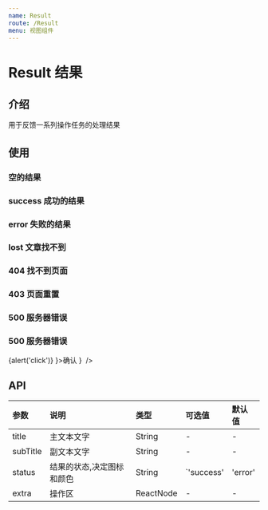```yaml
---
name: Result
route: /Result
menu: 视图组件
---
```


# Result 结果

## 介绍
用于反馈一系列操作任务的处理结果



## 使用
### 空的结果
<Playground>
  <Result status="empty" title='暂无数据' />
</Playground>

### success 成功的结果
<Playground>
  <Result status="success" />
</Playground>

### error 失败的结果
<Playground>
    <Result status="error" title="页面出现错误" subTitle="请稍后重试" />
</Playground>

### lost 文章找不到
<Playground>
    <Result status="lost" title="访问失败" subTitle="有事没事，回家过年" />
</Playground>

### 404 找不到页面
<Playground>
    <Result status="404" title="访问失败" subTitle="有事没事，回家过年" />
</Playground>

### 403 页面重置
<Playground>
    <Result status="403" title="访问失败" subTitle="有事没事，回家过年" />
</Playground>

### 500 服务器错误
<Playground>
    <Result status="500" title="访问失败" subTitle="有事没事，回家过年" />
</Playground>

### 500 服务器错误
<Playground>
    <Result 
      status="empty" 
      extra={
        <Button.Group>
          <Button.Self color='blue' primary onClick={ ()=>{alert('click')} }>确认</Button.Self>
        </Button.Group>
      }
     />
</Playground>



## API
| 参数 | 说明 | 类型 | 可选值 | 默认值 |
| :--- | :--- | :--- | :--- | :--- |
| title | 主文本文字 | String | - | - |
| subTitle | 副文本文字 | String | - | - |
| status | 结果的状态,决定图标和颜色 | String | `'success' | 'error' | 'empty' | 'lost' | '404' | '403' | '500' ` | 'empty' |
| extra | 操作区 | ReactNode | - | - |
